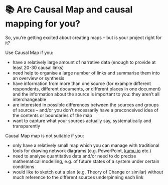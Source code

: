 # 📚 Are Causal Map and causal mapping for you?


So, you’re getting excited about creating maps – but is your project right for it?

  Use Causal Map if you:

  - have a relatively large amount of narrative data (enough to provide at least 20-30 causal links)
  - need help to organise a large number of links and summarise them into an overview or synthesis
  - have information from more than one source (for example different respondents, different documents, or different places in one document) and the information about the source is important to you: they aren’t all interchangeable
  - are interested in possible differences between the sources and groups of sources – and/or you don’t necessarily have a preconceived idea of the contents or boundaries of the map
  - want to capture what your sources actually say, systematically and transparently

  Causal Map map is not suitable if you:

  - only have a relatively small map which you can manage with traditional tools for drawing network diagrams (e.g. PowerPoint, [kumu.io](http://kumu.io) etc.)
  - need to analyse quantitative data and/or need to do precise mathematical modelling, e.g. of future states of a system under certain conditions
  - would like to sketch out a plan (e.g. Theory of Change or similar) without much reference to the different sources underpinning each link

